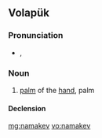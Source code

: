 ==Volapük==

===Pronunciation===
* {{IPA|[namaˈkev]|lang=vo}}, {{X-SAMPA|[nama"kev]}}

===Noun===
{{vo-noun}}

# [[palm]] of the [[hand]], palm

====Declension====
{{vo-decl-noun}}

[[mg:namakev]]
[[vo:namakev]]